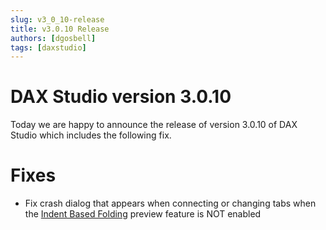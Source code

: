 ```yaml
---
slug: v3_0_10-release
title: v3.0.10 Release
authors: [dgosbell]
tags: [daxstudio]
---
```


# DAX Studio version 3.0.10

Today we are happy to announce the release of version 3.0.10 of DAX Studio which includes the following fix.

# Fixes
* Fix crash dialog that appears when connecting or changing tabs when the [Indent Based Folding](/docs/features/indent-code-folding) preview feature is NOT enabled


